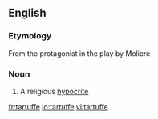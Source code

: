 ==English==

===Etymology===
From the protagonist in the play by Moliere

===Noun===
{{en-noun}}

# A religious [[hypocrite]]

[[fr:tartuffe]]
[[io:tartuffe]]
[[vi:tartuffe]]